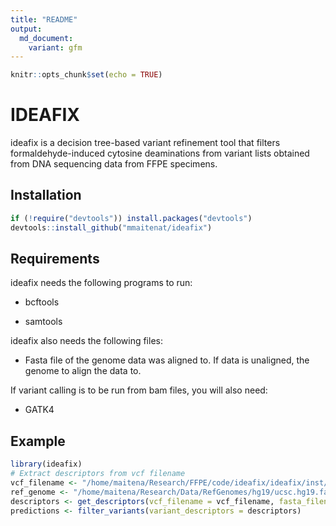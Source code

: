 ```yaml
---
title: "README"
output:
  md_document:
    variant: gfm
---
```


```r
knitr::opts_chunk$set(echo = TRUE)
```

# IDEAFIX

ideafix is a decision tree-based variant refinement tool that filters formaldehyde-induced cytosine deaminations from variant lists obtained from DNA sequencing data from FFPE specimens.

## Installation

``` r
if (!require("devtools")) install.packages("devtools")
devtools::install_github("mmaitenat/ideafix")
```

## Requirements

ideafix needs the following programs to run:

* bcftools

* samtools

ideafix also needs the following files:

* Fasta file of the genome data was aligned to. If data is unaligned, the genome to align the data to.

If variant calling is to be run from bam files, you will also need:

* GATK4

## Example

``` r
library(ideafix)
# Extract descriptors from vcf filename
vcf_filename <- "/home/maitena/Research/FFPE/code/ideafix/ideafix/inst/extdata/SRR1523260_filtermarks_annotated.vcf"
ref_genome <- "/home/maitena/Research/Data/RefGenomes/hg19/ucsc.hg19.fasta"
descriptors <- get_descriptors(vcf_filename = vcf_filename, fasta_filename = ref_genome)
predictions <- filter_variants(variant_descriptors = descriptors)
```


